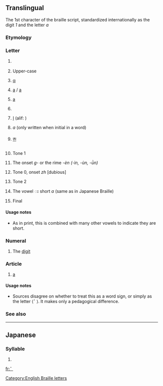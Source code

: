 {{also|1|a|•|⠂|⠄}}
{{Brai-sort|1}}
==Translingual==
{{Braille Patterns character info|hex=2801|name=Braille Pattern Dots-1|image=[[Image:Braille A1.svg|50px]]}}
The 1st character of the braille script, standardized internationally as the digit ''1'' and the letter ''a''

===Etymology===
{{Brai-ety}}

===Letter===
{{mul-letter|sc=Brai}}

# {{context|Braille|lang=mul}} {{term|a|lang=en}}
# {{context|Braille|often preceded by capital sign [[⠠]]|lang=mul}} Upper-case {{term|A|lang=en}}
# {{context|Greek Braille|lang=mul}} [[α]] {{qualifier|a}}
# {{context|Yugoslav Braille|lang=mul}} [[a]] / [[а]]
# {{context|Russian Braille|lang=mul}} [[а]] {{qualifier|a}}
# {{context|Hebrew Braille|lang=mul}} {{l|mul|sc=Hebr|א|tr=aleph: ’}}
# {{context|Arabic Braille|lang=mul}} [[ا‎]] (alif: {{l|mul|sc=Arab|ʾ}})
# {{context|Bharati braille|lang=mul}} ''a'' (only written when initial in a word)
# {{context|Tibetan Braille|lang=mul}} [[ཨ]] {{qualifier|a}}
# {{context|Chinese Braille|lang=mul}} Tone 1
# {{context|Chinese Two-Cell Braille|lang=mul}} The onset ''g-'' or the rime ''-èn (-ìn, -ùn, -ǜn)''
# {{context|Taiwan Braille|lang=mul}} Tone 0, onset ''zh'' [dubious] <!--this is in our source on WP, but there are other possible errors, and no other character has two readings like this-->
# {{context|Cantonese Braille|lang=mul}} Tone 2
# {{context|Thai Braille|lang=mul}} The vowel ◌ะ short ''a'' (same as in Japanese Braille)
# {{context|Korean Braille|lang=mul}} Final {{term|ㄱ|tr=g/k|lang=ko}}

====Usage notes====
* {{qualifier|Thai Braille}} As in print, this is combined with many other vowels to indicate they are short.

===Numeral===
{{mul-number|sc=Brai}}

# {{context|Braille|often preceded by number sign [[⠼]]|lang=mul}} The [[digit]] {{term|1|lang=en}}

===Article===
{{head|mul|article}}

# {{context|English Braille|lang=mul}} [[a]]

====Usage notes====
* Sources disagree on whether to treat this as a word sign, or simply as the letter ⟨⠁⟩. It makes only a pedagogical difference.

===See also===
{{Brai-script}}

----

==Japanese==

===Syllable===
{{ja-syllable|a|sc=Brai}}

# {{Brai-def|Jpan|あ|ア|a}}

[[Category:English Braille letters]]

[[fr:⠁]]